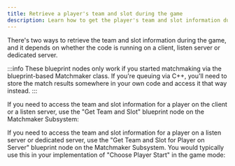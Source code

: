 ```yaml
---
title: Retrieve a player's team and slot during the game
description: Learn how to get the player's team and slot information during the game.
---
```




There's two ways to retrieve the team and slot information during the game, and it depends on whether the code is running on a client, listen server or dedicated server.

:::info
These blueprint nodes only work if you started matchmaking via the blueprint-based Matchmaker class. If you're queuing via C++, you'll need to store the match results somewhere in your own code and access it that way instead.
:::

If you need to access the team and slot information for a player on the client or a listen server, use the "Get Team and Slot" blueprint node on the Matchmaker Subsystem:

<Blueprint height="200px" blueprint={bpLegacyTeamAndSlot} />

If you need to access the team and slot information for a player on a listen server or dedicated server, use the "Get Team and Slot for Player on Server" blueprint node on the Matchmaker Subsystem. You would typically use this in your implementation of "Choose Player Start" in the game mode:

<Blueprint height="300px" blueprint={bpLegacyTeamAndSlotServer} />
